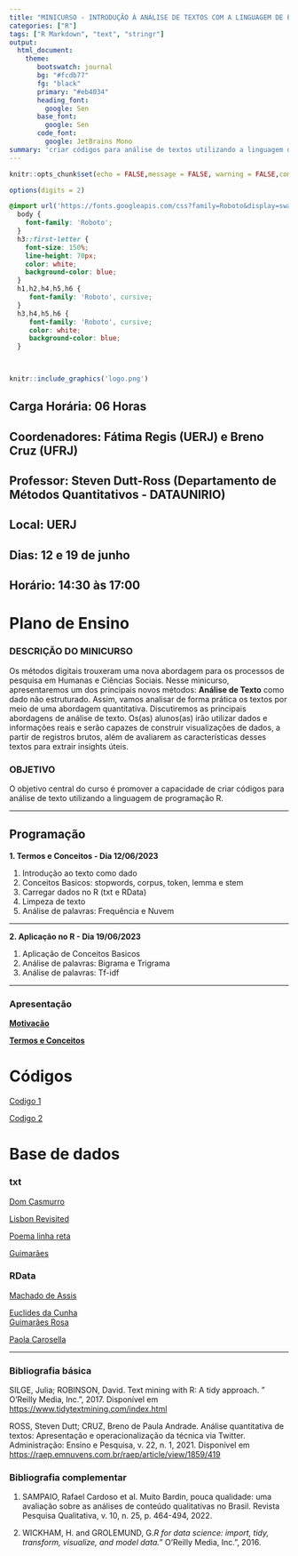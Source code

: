 ```yaml
---
title: "MINICURSO - INTRODUÇÃO À ANÁLISE DE TEXTOS COM A LINGUAGEM DE PROGRAMAÇÃO R"
categories: ["R"]
tags: ["R Markdown", "text", "stringr"]
output:
  html_document:
    theme:
       bootswatch: journal
       bg: "#fcdb77"
       fg: "black"
       primary: "#eb4034"
       heading_font: 
         google: Sen
       base_font:
         google: Sen
       code_font:
         google: JetBrains Mono
summary: 'criar códigos para análise de textos utilizando a linguagem de programação R.'
---
```


```r
knitr::opts_chunk$set(echo = FALSE,message = FALSE, warning = FALSE,comment = NA)

options(digits = 2)
```

```css

@import url('https://fonts.googleapis.com/css?family=Roboto&display=swap');
  body {
    font-family: 'Roboto';
  }
  h3::first-letter {
    font-size: 150%;
    line-height: 70px;
    color: white;
    background-color: blue;
  }
  h1,h2,h4,h5,h6 {
     font-family: 'Roboto', cursive;
  }
  h3,h4,h5,h6 {
     font-family: 'Roboto', cursive;
     color: white;
     background-color: blue;
  }

  

```
  

```r
knitr::include_graphics('logo.png')
```


## Carga Horária: 06 Horas

## Coordenadores:  Fátima Regis (UERJ) e Breno Cruz (UFRJ)

## Professor: Steven Dutt-Ross  (Departamento de Métodos Quantitativos - DATAUNIRIO)

## Local: UERJ

## Dias: 12 e 19 de junho

## Horário: 14:30 às 17:00


# Plano de Ensino



### DESCRIÇÃO DO MINICURSO


Os métodos digitais trouxeram uma nova abordagem para os processos de pesquisa em Humanas e Ciências Sociais. Nesse minicurso, apresentaremos um dos principais novos métodos: **Análise de Texto** como dado não estruturado. Assim, vamos analisar de forma prática os textos por meio de uma abordagem quantitativa. Discutiremos as principais abordagens de análise de texto. Os(as) alunos(as) irão utilizar dados e informações reais e serão capazes de construir visualizações de dados, a partir de registros brutos, além de avaliarem as características desses textos para extrair insights úteis.      

### OBJETIVO

O objetivo central do curso é promover a capacidade de criar códigos para análise de texto utilizando a linguagem de programação R.


*** 

## Programação

**1. Termos e Conceitos - Dia 12/06/2023**

1.  Introdução ao texto como dado
2.  Conceitos Basicos: stopwords, corpus, token, lemma e stem
3.  Carregar dados no R (txt e RData)  
4.  Limpeza de texto
5.  Análise de palavras: Frequência e Nuvem   

***

**2. Aplicação no R - Dia 19/06/2023**  

1. Aplicação de Conceitos Basicos   
2. Análise de palavras: Bigrama e Trigrama
3. Análise de palavras: Tf-idf   

*** 


### Apresentação

**[Motivação](https://dataunirio.github.io/minicurso_analise_texto/apresentacao/motivacao)**  
  
**[Termos e Conceitos](https://dataunirio.github.io/minicurso_analise_texto/apresentacao/index)**


# Códigos 

[Codigo 1](https://raw.githubusercontent.com/DATAUNIRIO/minicurso_analise_texto/main/codigos/codigo_01.R)   

[Codigo 2](https://raw.githubusercontent.com/DATAUNIRIO/minicurso_analise_texto/main/codigos/codigo_02.R)

   
# Base de dados 

###  txt

[Dom Casmurro](https://raw.githubusercontent.com/DATAUNIRIO/minicurso_analise_texto/main/dados/txt/Dom_Casmurro.txt)

[Lisbon Revisited](https://raw.githubusercontent.com/DATAUNIRIO/minicurso_analise_texto/main/dados/txt/Fernando_Pessoa_Lisbon_Revisited.txt)
	
[Poema linha reta](https://raw.githubusercontent.com/DATAUNIRIO/minicurso_analise_texto/main/dados/txt/Fernando_Pessoa_Poema_linha_reta.txt)
	
[Guimarães](https://raw.githubusercontent.com/DATAUNIRIO/minicurso_analise_texto/main/dados/txt/obras_guimaraes.txt)

### RData

[Machado de Assis](https://github.com/DATAUNIRIO/minicurso_analise_texto/raw/main/dados/rdata/frases_dom_casmurro.RDATA)  
  
[Euclides da Cunha](https://github.com/DATAUNIRIO/minicurso_analise_texto/raw/main/dados/rdata/frases_sertoes.RDATA)   
[Guimarães Rosa](https://github.com/DATAUNIRIO/minicurso_analise_texto/raw/main/dados/rdata/frases_guimaraes_rosa.RData)  

[Paola Carosella](https://github.com/DATAUNIRIO/minicurso_analise_texto/raw/main/dados/rdata/Paola_Carosella.RData)  

***

### Bibliografia básica

SILGE, Julia; ROBINSON, David. Text mining with R: A tidy approach. " O'Reilly Media, Inc.", 2017. Disponível em [https://www.tidytextmining.com/index.html](https://www.tidytextmining.com/index.html)
  
ROSS, Steven Dutt; CRUZ, Breno de Paula Andrade. Análise quantitativa de textos: Apresentação e operacionalização da técnica via Twitter. Administração: Ensino e Pesquisa, v. 22, n. 1, 2021. Disponível em [https://raep.emnuvens.com.br/raep/article/view/1859/419](https://raep.emnuvens.com.br/raep/article/view/1859/419)


### Bibliografia complementar

1. SAMPAIO, Rafael Cardoso et al. Muito Bardin, pouca qualidade: uma avaliação sobre as análises de conteúdo qualitativas no Brasil. Revista Pesquisa Qualitativa, v. 10, n. 25, p. 464-494, 2022.

2. WICKHAM, H. and GROLEMUND, G.*R for data science: import, tidy, transform, visualize, and model data.*" O'Reilly Media, Inc.", 2016.


